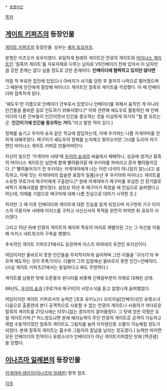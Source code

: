  * [[동명이인]]

[[목차]]

== [[게이트 키퍼즈]]의 등장인물 ==
[[게이트 키퍼즈]]의 등장인물. 성우는 [[세키 토모카즈]].

본명은 미츠오카 유우지였다. 유일하게 원래의 게이트인 안광의 게이트와 [[마이너스 게이트]]인 '칠흑의 게이트'를 자유자재로 다루는 남자로 VS인베이더 전에 있어서 이 남자만큼 강한 존재는 없다 싶을 정도로 강한 존재이다. '''인베이더에 협력하고 있지만 않다면'''

어릴 적 부유한 집안에 있었으나 아버지가 사기를 당한 후 철저히 나락으로 떨어졌으며 그 때문에 인간에게 절망해 마이너스 게이트인 칠흑의 게이트를 각성했다. 이 때 인베이더와 접촉하게 된다.

'쉐도우'란 이름으로 인베이더 간부로서 있었으나 인베이더를 위해서 움직인 게 아니라 인간들을 올바른 길로 인도하기 위해서였다.[* 이와 관련해 쉐도우로 활동하던 때 인베이더의 다른 간부들이 인간이면서 인간을 증오하는 것을 이상하게 여기자 "뭘 잘 모르는군. '''인간이기에 인간을 증오하는 거다.'''"라고 말한 적이 있다.]

정체를 숨기고 우키야 슌과 같은 학교에 잠입하는데, 이때 우키야는 나름 카게야마를 친하게 대해주었다. 메구미가 셰도우의 정체를 눈치채고 찾아오지만 그녀를 도리어 자기 편인 마이너스 게이트 키퍼로 만들어버린다.

자신이 일으킨 '카게야마 사태'때 [[우키야 슌]]과의 싸움에서 패배하나, 상공에 생겨난 칠흑의 마이너스 게이트인 심연에 함께 빨려들어갈 때 우키야를 차버리고 혼자 빨려들어갔다. [* 빨려들어가기 전 우키야는 카게야마에게 너는 이런 녀석이 아니었지 않느냐고 설득하고, 이때 짓는 카게야마의 씁슬한 표정이 일품]수년 후 우키야와 마이너스 게이트를 소유한 쿠로가네 메구미에게 구출된다.[* 원래 카게야마가 메구미를 포섭한 건 장기말로 써먹기 위해서였을 뿐이었다. 설정상 15년 후 메구미가 죽었을 때 진심으로 슬퍼했다고 하는데, 이때를 기점으로 메구미에 대해 나름 진심으로 대하기 시작한 듯.]

하지만 그 때 이후 인베이더와 게이트에 대한 진실을 알게 되었으며 지구방위 기구 이지스의 극동지부 사태때 이지스를 구하고 사신신사의 목적을 완전히 파악한 뒤 유유히 사라졌다.

그리고 15년 뒤에 안광의 게이트의 예지와 특유의 머리로 재벌이된 그는 그 자산을 이용해 이지스 네트워크의 구축을 행했다.

후속작인 게이트 키퍼즈21에서도 등장하며 이스즈 아야네의 후견인 포지션이다.

여담이지만 올바르지 못한 인간들을 무지막지하게 싫어하며 그런 이들을 '구더기'라 부르며 매도하는 것이 주특기이다. 더불어 그의 입장에선 올바르지 못한 인간=인베이더.(사실 게이트 키퍼즈21에서는 동일하다고 봐도 무방하다.)

게이트를 남용한 탓에 오른팔과 왼다리를 비롯해 신체일부분이 의체로 대체된 상태.

88년도, [[우키야 슌]]과 [쿠로가네 메구미]의 사망소식을 듣고 엄청나게 슬퍼했었다.

여담이지만 게이트 키퍼로서의 능력은 [호죠 유키노]나 오리지널[인베이더]인 유령소녀 다음으로 출중한데 본디 공격적으로 사용할 수 없는 안광의 게이트나 사용하기 까다로운 칠흑의 게이트를 21당시에는 터무니없는 경지까지 끌어올렸다. 그 탓에 얻은 이명은 듀얼 게이트키퍼.[* 어느정도냐면 본래 예지능력이 주던 안광의 게이트로 공격이 가능하고 제법 수동적이었던 칠흑의 게이트도 그림자를 늘려 이차원단층 소멸이 가능해질 정도가 되었다. 본래 칠흑의 게이트는 흡수와 그림자의 칼날을 날리는 정도였다.]
능력만 따지면 모든 인베이더의 천적이나 유령소녀가 인베이더가 아닌 게이트키퍼였던 탓에 [역관광]을 당했다.

== [[이나즈마 일레븐]]의 등장인물 ==
[[카게야마 레이지(이나즈마 일레븐)]] 항목 참조.

[[각주]]
